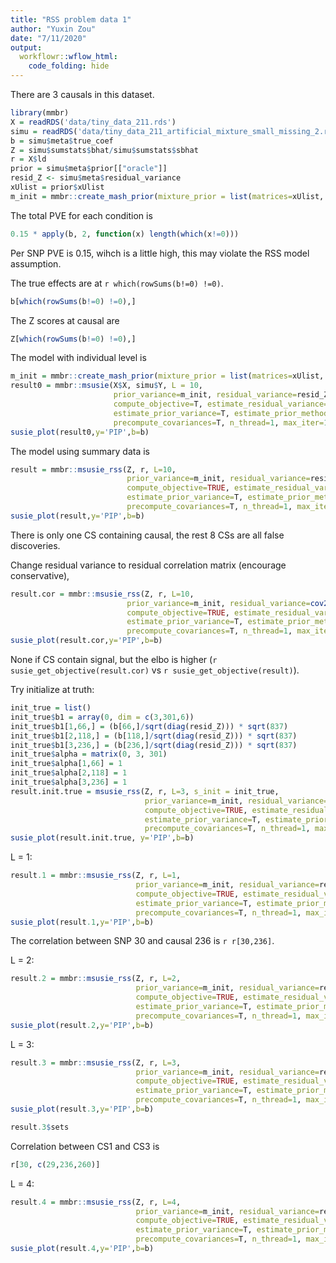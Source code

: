 ```yaml
---
title: "RSS problem data 1"
author: "Yuxin Zou"
date: "7/11/2020"
output:
  workflowr::wflow_html:
    code_folding: hide
---
```


There are 3 causals in this dataset.

```r
library(mmbr)
X = readRDS('data/tiny_data_211.rds')
simu = readRDS('data/tiny_data_211_artificial_mixture_small_missing_2.rds')
b = simu$meta$true_coef
Z = simu$sumstats$bhat/simu$sumstats$sbhat
r = X$ld
prior = simu$meta$prior[["oracle"]]
resid_Z <- simu$meta$residual_variance
xUlist = prior$xUlist
m_init = mmbr::create_mash_prior(mixture_prior = list(matrices=xUlist, weights=prior$pi), null_weight=prior$null_weight, max_mixture_len=-1)
```

The total PVE for each condition is
```r
0.15 * apply(b, 2, function(x) length(which(x!=0)))
```
Per SNP PVE is 0.15, wihch is a little high, this may violate the RSS model assumption.

The true effects are at `r which(rowSums(b!=0) !=0)`.
```r
b[which(rowSums(b!=0) !=0),]
```

The Z scores at causal are
```r
Z[which(rowSums(b!=0) !=0),]
```

The model with individual level is
```r
m_init = mmbr::create_mash_prior(mixture_prior = list(matrices=xUlist, weights=prior$pi), null_weight=prior$null_weight, max_mixture_len=-1)
result0 = mmbr::msusie(X$X, simu$Y, L = 10, 
                       prior_variance=m_init, residual_variance=resid_Z, 
                       compute_objective=T, estimate_residual_variance=F,
                       estimate_prior_variance=T, estimate_prior_method='EM', 
                       precompute_covariances=T, n_thread=1, max_iter=1000)
susie_plot(result0,y='PIP',b=b)
```

The model using summary data is
```r
result = mmbr::msusie_rss(Z, r, L=10, 
                          prior_variance=m_init, residual_variance=resid_Z, 
                          compute_objective=TRUE, estimate_residual_variance=F, 
                          estimate_prior_variance=T, estimate_prior_method='EM', 
                          precompute_covariances=T, n_thread=1, max_iter=1000, track_fit = T)
susie_plot(result,y='PIP',b=b)
```
There is only one CS containing causal, the rest 8 CSs are all false discoveries.

Change residual variance to residual correlation matrix (encourage conservative),
```r
result.cor = mmbr::msusie_rss(Z, r, L=10, 
                          prior_variance=m_init, residual_variance=cov2cor(resid_Z), 
                          compute_objective=TRUE, estimate_residual_variance=F, 
                          estimate_prior_variance=T, estimate_prior_method='EM', 
                          precompute_covariances=T, n_thread=1, max_iter=1000, track_fit = T)
susie_plot(result.cor,y='PIP',b=b)
```
None if CS contain signal, but the elbo is higher (`r susie_get_objective(result.cor)` vs `r susie_get_objective(result)`).

Try initialize at truth:
```r
init_true = list()
init_true$b1 = array(0, dim = c(3,301,6))
init_true$b1[1,66,] = (b[66,]/sqrt(diag(resid_Z))) * sqrt(837)
init_true$b1[2,118,] = (b[118,]/sqrt(diag(resid_Z))) * sqrt(837)
init_true$b1[3,236,] = (b[236,]/sqrt(diag(resid_Z))) * sqrt(837)
init_true$alpha = matrix(0, 3, 301)
init_true$alpha[1,66] = 1
init_true$alpha[2,118] = 1
init_true$alpha[3,236] = 1
result.init.true = msusie_rss(Z, r, L=3, s_init = init_true,
                              prior_variance=m_init, residual_variance=resid_Z, 
                              compute_objective=TRUE, estimate_residual_variance=F, 
                              estimate_prior_variance=T, estimate_prior_method='EM', 
                              precompute_covariances=T, n_thread=1, max_iter=1000,track_fit=T)
susie_plot(result.init.true, y='PIP',b=b)
```

L = 1:
```r
result.1 = mmbr::msusie_rss(Z, r, L=1, 
                            prior_variance=m_init, residual_variance=resid_Z, 
                            compute_objective=TRUE, estimate_residual_variance=F, 
                            estimate_prior_variance=T, estimate_prior_method='EM', 
                            precompute_covariances=T, n_thread=1, max_iter=1000, track_fit = T)
susie_plot(result.1,y='PIP',b=b)
```
The correlation between SNP 30 and causal 236 is `r r[30,236]`.

L = 2:
```r
result.2 = mmbr::msusie_rss(Z, r, L=2, 
                            prior_variance=m_init, residual_variance=resid_Z, 
                            compute_objective=TRUE, estimate_residual_variance=F, 
                            estimate_prior_variance=T, estimate_prior_method='EM', 
                            precompute_covariances=T, n_thread=1, max_iter=1000, track_fit = T)
susie_plot(result.2,y='PIP',b=b)
```

L = 3:
```r
result.3 = mmbr::msusie_rss(Z, r, L=3, 
                            prior_variance=m_init, residual_variance=resid_Z, 
                            compute_objective=TRUE, estimate_residual_variance=F, 
                            estimate_prior_variance=T, estimate_prior_method='EM', 
                            precompute_covariances=T, n_thread=1, max_iter=1000, track_fit = T)
susie_plot(result.3,y='PIP',b=b)
```

```r
result.3$sets
```

Correlation between CS1 and CS3 is
```r
r[30, c(29,236,260)]
```

L = 4:
```r
result.4 = mmbr::msusie_rss(Z, r, L=4, 
                            prior_variance=m_init, residual_variance=resid_Z, 
                            compute_objective=TRUE, estimate_residual_variance=F, 
                            estimate_prior_variance=T, estimate_prior_method='EM', 
                            precompute_covariances=T, n_thread=1, max_iter=1000, track_fit = T)
susie_plot(result.4,y='PIP',b=b)
```

